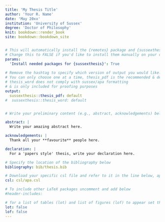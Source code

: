 ```yaml
---
title: 'My Thesis Title'
author: 'Your R. Name'
date: 'May 20xx'
institution: 'University of Sussex'
degree: 'Doctor of Philosophy'
knit: bookdown::render_book
site: bookdown::bookdown_site


# This will automatically install the {remotes} package and {sussexthesis}
# Change this to FALSE if you'd like to install them manually on your own
params:
  'Install needed packages for {sussexthesis}': True
  
# Remove the hashtag to specify which version of output you would like.
# You can only choose one at a time, thesis_pdf is the recommended & default output 
# thesis_word does not comply with sussex/apa formatting
# & is only included for proofing purposes 
output:
  sussexthesis::thesis_pdf: default 
#  sussexthesis::thesis_word: default


# Write your preliminary content (e.g., abstract, acknowledgements) below

abstract: |
  Write your amazing abstract here.

acknowledgements: |
  Thank all your **favourite** people here. 

declaration: |
  For a 'papers style' thesis, write your declaration here. 

# Specify the location of the bibliography below
bibliography: bib/thesis.bib

# Download your specific csl file and refer to it in the line below, apa is the default, & this does not need to be changed unless you're using a different style
csl: csl/apa.csl

# To include other LaTeX packages uncomment and add below
#header-includes:

# for a list of tables (lot) and list of figures (lof) to appear set the below to true
lot: false
lof: false
---
```


<!--

Above is the YAML header that includes a lot of metadata used to produce the document. Be careful with spacing in this header! 

Very few options in the YAML *need* to be changed, such as adding the title, author, date, abstract, acknowledgements, & declaration (for a papers style thesis)

If you'd prefer to not include some sections, such as acknowledgements for example, you can simply delete the section entirely, or you can silence them by adding # before each line. 

For more advanced users, if you have other LaTeX packages you would like to include, delete the # before header-includes and list the packages after hyphens on new lines.

-->


<!-- USER GUIDE

The remainder of this document is a user guide for the sussexthesis package, describing how you can get from the files in this R project, to a beautiful, finished thesis! Currently, the .word version has no formatting/templates behind it, and so does not conform to Sussex or APA guidelines, so the .pdf version is the recommended output.


SETUP

You should see in this newly created R project, that you have a number of files & folders. Firstly, there is a _book folder, this folder will eventually contain your knitted finished thesis (more detail on this below). There are also some .Rmd chapters (i.e., 01-chap1.Rmd). You should write each of your chapters within these files, adding/deleting chapters where necessary depending on the structure of your thesis. Notice that each chapter begins with a number corresponding to where it should be placed in the thesis. Ensure when adding/deleting chapters that these numbers are corrected to reflect the order you want your chapters to be presented in. 

There are three additional files which affect the formatting & setup of your thesis: _bookdown.yml, reedthesis.cls & template.tex. Unless you wish to change something major, these files should be left alone. Similarly, the 99-references.Rmd can also be left alone unless you wish to edit the name of your references section, or to add references that are not cited in the main text (more info on referencing below). 

To compile your thesis from multiple chapters into one document, you should knit *this* index.Rmd file. The first time you knit this file, it is likely to take a long time before the output is shown, this is because several LaTeX packages will be installed for the first time (if you dont already have them..) which can be a long-ish process, but it should give you plenty of time to take a tea break (or two) away from your desk :) 

After knitting, depending on your RStudio settings, the resulting file should appear. This is the complete .pdf version of your thesis, containing any chapters you have included, which can be found in the _book folder of your R project. 

To check everything is working OK before you modify anything in this R project, you can knit this file now, continue reading the rest of the guide below, go make some tea, & probably have time to fly around the world twice before the LaTeX install will have finished ready for you to start working on your chapters!


WRITING YOUR CHAPTERS 

Just like in any other .Rmd files you have likely worked with before, you can use markdown and R code chunks within the chapters of your thesis. This makes it nice & easy to analyse data and write up your findings within one document. The chapters are already empty for you to begin writing. 

When using this thesis template, there are some things to be aware of: 

- avoid using duplicate code chunk names in different chapters

- remember to set code chunk display options appropriately (e.g. include = F)

- tables work differently when knitting to a .pdf or .word doc, so be aware of this if switching between the two for proofing purposes

- the different chapter titles in the contents table & in the whole document are generated from the chapter titles written in the chapter .Rmds, make sure the number of #s to denote different heading levels is correct or some extra chapters might appear in your knitted doc

- Most of the formatting of this document is applied automatically, but this may not always be what you want... To add text formatting, you can use *markdown* just like in any normal .Rmd, You can also venture into the template.tex & reedthesis.cls files & edit/add stuff there or you can more easily use LaTeX commands within the .Rmd you are wanting to change (such as using \newpage to create a newpage) I, myself, am not a pro, but a lot can be learned from searching online..


REFERENCING 

To reference sources in this template, the setup is slightly different to what you will have likely used previously. Instead, here we use BibTeX references which we include within a .bib file that we specify in the YAML of our index.Rmd (see the YAML above). There are many pros to using this approach in that you dont ever have to worry again about formatting your in-text citations to APA style, and that your reference list is automatically generated and formatted (amazing right?!)

To add references, you should add BibTeX references to the thesis.bib file contained within the bib folder. These references can usually be easily found on article pages, or with google scholar, and look something like this:


  @article{evans2020internalizing,
    title={Internalizing symptoms and working memory as predictors of mathematical attainment   trajectories across the primary--secondary education transition},
    author={Evans, Danielle and Gaysina, Darya and Field, Andy P},
    journal={Royal Society Open Science},
    volume={7},
    number={5},
    pages={191433},
    year={2020},
    publisher={The Royal Society}
  }


To then cite references in the text of your .Rmd, simply give the label of the reference following the @ i.e.,

  @evans2020internalizing

will cite the reference in your thesis.bib file matching the evans2020internalizing label. The reference will also be included within your bibliography section, automatically formatted in APA style.

One thing I learned when using this method for my own thesis, is that it would have been much better to add these references & to have made sure they were complete (i.e., with no page numbers missing) as I wrote each paragraph/section/chapter, this will save you checking through hundreds of them at the end, & searching for the missing information which might get you temporarily banned from using google like I did :)


Writing a thesis is hard, writing a pretty thesis in R is even harder, but hopefully this sussexthesis package makes that process slightly less painful :)  

-->

